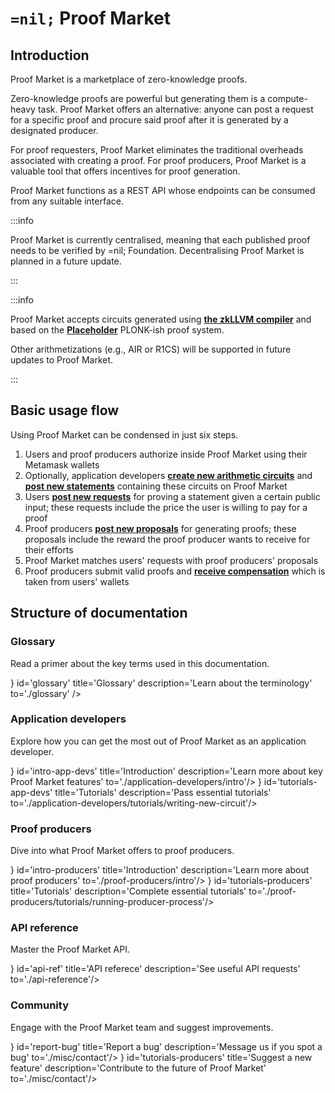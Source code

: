 

# `=nil;` Proof Market

## Introduction

Proof Market is a marketplace of zero-knowledge proofs.

Zero-knowledge proofs are powerful but generating them is a compute-heavy task. Proof Market offers an alternative: anyone can post a request for a specific proof and procure said proof after it is generated by a designated producer.

For proof requesters, Proof Market eliminates the traditional overheads associated with creating a proof. For proof producers, Proof Market is a valuable tool that offers incentives for proof generation.

Proof Market functions as a REST API whose endpoints can be consumed from any suitable interface.

:::info

Proof Market is currently centralised, meaning that each published proof needs to be verified by =nil; Foundation. Decentralising Proof Market is planned in a future update.

:::

:::info

Proof Market accepts circuits generated using [**the zkLLVM compiler**](../zkllvm/overview/what-is-zkllvm) and based on the [**Placeholder**](https://github.com/NilFoundation/evm-placeholder-verification) PLONK-ish proof system.

Other arithmetizations (e.g., AIR or R1CS) will be supported in future updates to Proof Market.

:::

## Basic usage flow

Using Proof Market can be condensed in just six steps.

1. Users and proof producers authorize inside Proof Market using their Metamask wallets
2. Optionally, application developers [**create new arithmetic circuits**](./application-developers/tutorials/writing-new-circuit) and [**post new statements**](./application-developers/tutorials/managing-statements) containing these circuits on Proof Market
3. Users [**post new requests**](./application-developers/tutorials/managing-requests) for proving a statement given a certain public input; these requests include the price the user is willing to pay for a proof
4. Proof producers [**post new proposals**](./proof-producers/tutorials/managing-proposals) for generating proofs; these proposals include the reward the proof producer wants to receive for their efforts
5. Proof Market matches users' requests with proof producers' proposals
6. Proof producers submit valid proofs and [**receive compensation**](./proof-producers/tutorials/managing-incentives) which is taken from users' wallets 

## Structure of documentation

### Glossary

Read a primer about the key terms used in this documentation.

<CardSection>
    <Card icon={<img src={LibraryBooks}/>} id='glossary' title='Glossary' description='Learn about the terminology' to='./glossary' />
</CardSection>

### Application developers

Explore how you can get the most out of Proof Market as an application developer.

<CardSection>
    <Card icon={<img src={Code}/>} id='intro-app-devs' title='Introduction' description='Learn more about key Proof Market features' to='./application-developers/intro'/>
    <Card icon={<img src={Class}/>} id='tutorials-app-devs' title='Tutorials' description='Pass essential tutorials' to='./application-developers/tutorials/writing-new-circuit'/>
</CardSection>

### Proof producers

Dive into what Proof Market offers to proof producers.

<CardSection>
    <Card icon={<img src={Calculate}/>} id='intro-producers' title='Introduction' description='Learn more about proof producers' to='./proof-producers/intro'/>
    <Card icon={<img src={School}/>} id='tutorials-producers' title='Tutorials' description='Complete essential tutorials' to='./proof-producers/tutorials/running-producer-process'/>
</CardSection>

### API reference

Master the Proof Market API.

<CardSection>
    <Card icon={<img src={API}/>} id='api-ref' title='API referece' description='See useful API requests' to='./api-reference'/>
</CardSection>

### Community

Engage with the Proof Market team and suggest improvements.


<CardSection>
    <Card icon={<img src={BugReport}/>} id='report-bug' title='Report a bug' description='Message us if you spot a bug' to='./misc/contact'/>
    <Card icon={<img src={Feedback}/>} id='tutorials-producers' title='Suggest a new feature' description='Contribute to the future of Proof Market' to='./misc/contact'/>
</CardSection>
